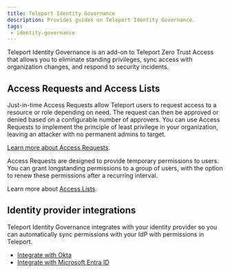 ```yaml
---
title: Teleport Identity Governance
description: Provides guides on Teleport Identity Governance.
tags:
 - identity-governance
---
```


Teleport Identity Governance is an add-on to Teleport Zero Trust Access that
allows you to eliminate standing privileges, sync access with organization
changes, and respond to security incidents.

## Access Requests and Access Lists

Just-in-time Access Requests allow Teleport users to request access to a
resource or role depending on need. The request can then be approved or denied
based on a configurable number of approvers. You can use Access Requests to
implement the principle of least privilege in your organization, leaving an
attacker with no permanent admins to target.

[Learn more about Access
Requests](access-requests/access-requests.mdx).

Access Requests are designed to provide temporary permissions to users. You can
grant longstanding permissions to a group of users, with the option to renew
these permissions after a recurring interval.

Learn more about [Access
Lists](access-lists/access-lists.mdx). 

## Identity provider integrations

Teleport Identity Governance integrates with your identity provider so you can
automatically sync permissions with your IdP with permissions in Teleport.

- [Integrate with Okta](integrations/okta/okta.mdx)
- [Integrate with Microsoft Entra
  ID](integrations/entra-id/entra-id.mdx)